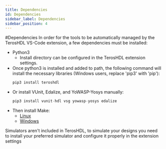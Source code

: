 ```yaml
---
title: Dependencies
id: Dependencies
sidebar_label: Dependencies
sidebar_position: 4
---
```

#Dependencies
In order for the tools to be automatically managed by the TerosHDL VS-Code extension, a few dependencies must be installed: 

* Python3
  * Install directory can be configured in the TerosHDL extension settings.
* Once python3 is installed and added to path, the following command will install the necessary libraries 
  (Windows users, replace 'pip3' with 'pip'): 
  ```py
  pip3 install teroshdl
  ```
* Or install VUnit, Edalize, and YoWASP-Yosys manually: 
  ```py
  pip3 install vunit-hdl vsg yowasp-yosys edalize
  ```
* Then install Make:
  * [Linux](https://www.gnu.org/software/make/) 
  * [Windows](http://gnuwin32.sourceforge.net/packages/make.htm)

Simulators aren't included in TerosHDL, to simulate your designs you need to install your preferred simulator and configure it properly in the extension settings
